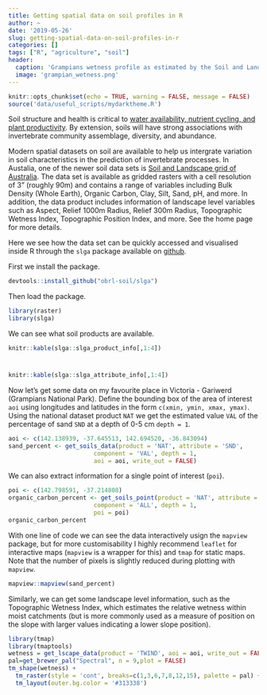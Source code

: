 ```yaml
---
title: Getting spatial data on soil profiles in R
author: ~
date: '2019-05-26'
slug: getting-spatial-data-on-soil-profiles-in-r
categories: []
tags: ["R", "agriculture", "soil"]
header:
  caption: 'Grampians wetness profile as estimated by the Soil and Landscape Grid of Australia'
  image: 'grampian_wetness.png'
---
```

```r
knitr::opts_chunk$set(echo = TRUE, warning = FALSE, message = FALSE)
source('data/useful_scripts/mydarktheme.R')
```

Soil structure and health is critical to [water availability, nutrient cycling, and plant productivity](https://www.youtube.com/watch?v=iD2DXBERTeg). By extension, soils will have strong associations with invertebrate community assemblage, diversity, and abundance. 

Modern spatial datasets on soil are available to help us intergrate variation in soil characteristics in the prediction of invertebrate processes. In Austalia, one of the newer soil data sets is [Soil and Landscape grid of Australia](http://www.clw.csiro.au/aclep/soilandlandscapegrid/index.html). The data set is available as gridded rasters with a cell resolution of 3" (roughly 90m) and contains a range of variables including Bulk Density (Whole Earth), Organic Carbon, Clay, Silt, Sand, pH, and more. In addition, the data product includes information of landscape level variables such as Aspect, Relief 1000m Radius, Relief 300m Radius, Topographic Wetness Index, Topographic Position Index, and more. See the home page for more details.  


Here we see how the data set can be quickly accessed and visualised inside R through the `slga` package available on [github](https://obrl-soil.github.io/slga/). 

First we install the package.

```r
devtools::install_github("obrl-soil/slga")
```

Then load the package.

```r
library(raster)
library(slga)
```

We can see what soil products are available.

```r
knitr::kable(slga::slga_product_info[,1:4])
```
#
```r
knitr::kable(slga::slga_attribute_info[,1:4])
```

Now let's get some data on my favourite place in Victoria - Gariwerd (Grampians National Park). Define the bounding box of the area of interest `aoi` using longitudes and latitudes in the form `c(xmin, ymin, xmax, ymax)`. Using the national dataset product `NAT` we get the estimated value `VAL` of the percentage of sand `SND` at a depth of 0-5 cm `depth = 1`.

```r
aoi <- c(142.138939, -37.645513, 142.694520, -36.843094)
sand_percent <- get_soils_data(product = 'NAT', attribute = 'SND',
                        component = 'VAL', depth = 1,
                        aoi = aoi, write_out = FALSE)
```
We can also extract information for a single point of interest (`poi`). 

```r
poi <- c(142.798591, -37.214808)
organic_carbon_percent <- get_soils_point(product = 'NAT', attribute = 'SOC',
                        component = 'ALL', depth = 1,
                        poi = poi)
organic_carbon_percent
```

With one line of code we can see the data interactively usign the `mapview` package, but for more customisability I highly recommend `leaflet` for interactive maps (`mapview` is a wrapper for this) and `tmap` for static maps. Note that the number of pixels is slightly reduced during plotting with `mapview`.

```r
mapview::mapview(sand_percent)
```

Similarly, we can get some landscape level information, such as the Topographic Wetness Index, which estimates the relative wetness within moist catchments (but is more commonly used as a measure of position on the slope with larger values indicating a lower slope position).

```r
library(tmap)
library(tmaptools)
wetness = get_lscape_data(product = 'TWIND', aoi = aoi, write_out = FALSE)
pal=get_brewer_pal("Spectral", n = 9,plot = FALSE)
tm_shape(wetness) +
  tm_raster(style = 'cont', breaks=c(1,3,6,7,8,12,15), palette = pal) +
  tm_layout(outer.bg.color = '#313338')
```





    